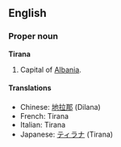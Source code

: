==English==

===Proper noun===
{{wikipedia}}
'''Tirana'''
# Capital of [[Albania]].

====Translations====
*Chinese: [[地拉那]] (Dilana)
*French: Tirana
*Italian: Tirana
*Japanese: [[ティラナ]] (Tirana)